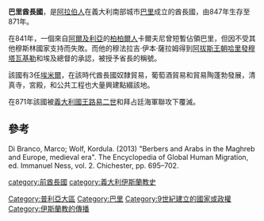 '''巴里酋長國'''，是[[阿拉伯人|阿拉伯人]]在義大利南部城市[[巴里|巴里]]成立的酋長國，由847年生存至871年。

在841年，一個來自[[阿爾及利亞|阿爾及利亞]]的[[柏柏爾人|柏柏爾人]]卡爾夫尼曾短暫佔領巴里，但因不受其他穆斯林國家支持而失敗。而他的穆法拉吉·伊本·薩拉姆得到[[阿拔斯王朝|阿拔斯王朝]][[哈里發|哈里發]][[穆塔瓦基勒|穆塔瓦基勒]]和埃及總督的承認，被授予省長的稱號。

該國有3任[[埃米爾|埃米爾]]，在該時代酋長國奴隸貿易，葡萄酒貿易和貿易陶蓬勃發展，清真寺，宮殿，和公共工程也大量興建點綴該地。

在871年該國被[[義大利國王|義大利國王]][[路易二世|路易二世]]和拜占廷海軍聯攻下覆滅。

==參考==
Di Branco, Marco; Wolf, Kordula. (2013) "Berbers and Arabs in the Maghreb and Europe, medieval era". The Encyclopedia of Global Human Migration, ed. Immanuel Ness, vol. 2. Chichester, pp. 695–702.

[[category:前酋長國|category:前酋長國]]
[[category:義大利伊斯蘭教史|category:義大利伊斯蘭教史]]
[[Category:普利亞大區|Category:普利亞大區]]
[[Category:巴里|Category:巴里]]
[[Category:9世紀建立的國家或政權|Category:9世紀建立的國家或政權]]
[[Category:伊斯蘭教的傳播|Category:伊斯蘭教的傳播]]